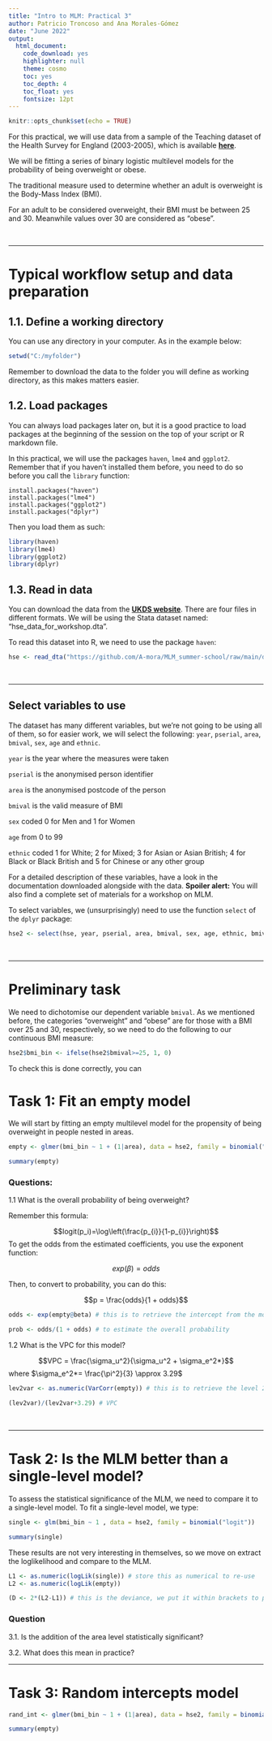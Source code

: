 ```yaml
---
title: "Intro to MLM: Practical 3"
author: Patricio Troncoso and Ana Morales-Gómez
date: "June 2022"
output: 
  html_document:
    code_download: yes
    highlighter: null
    theme: cosmo
    toc: yes
    toc_depth: 4
    toc_float: yes
    fontsize: 12pt
---
```


```r
knitr::opts_chunk$set(echo = TRUE)
```


For this practical, we will use data from a sample of the Teaching dataset of the Health Survey for England (2003-2005), which is
available [**here**](https://beta.ukdataservice.ac.uk/datacatalogue/studies/study?id=6765).

We will be fitting a series of binary logistic multilevel models for the probability of being overweight or obese.

The traditional measure used to determine whether an adult is overweight is the Body-Mass Index (BMI).

For an adult to be considered overweight, their BMI must be between 25 and 30. Meanwhile values over 30 are considered as "obese".

<br>

***

# Typical workflow setup and data preparation

## 1.1. Define a working directory

You can use any directory in your computer. As in the example below:

```r
setwd("C:/myfolder")
```

Remember to download the data to the folder you will define as working directory, as this makes matters easier.

## 1.2. Load packages

You can always load packages later on, but it is a good practice to load packages at the beginning of the session on the top of your script or R markdown file.

In this practical, we will use the packages `haven`, `lme4` and `ggplot2`. Remember that if you haven't installed them before, you need to do so before you call the `library` function:

```{}
install.packages("haven")
install.packages("lme4")
install.packages("ggplot2")
install.packages("dplyr")
```

Then you load them as such:

```r
library(haven)
library(lme4)
library(ggplot2)
library(dplyr)
```

## 1.3. Read in data 

You can download the data from  the [**UKDS website**](https://beta.ukdataservice.ac.uk/datacatalogue/studies/study?id=6765). There are four files in different formats. We will be using the Stata dataset named: "hse_data_for_workshop.dta".

To read this dataset into R, we need to use the package `haven`:


```r
hse <- read_dta("https://github.com/A-mora/MLM_summer-school/raw/main/data/hse_data_for_workshop.dta")
```

<br>

***

## Select variables to use

The dataset has many different variables, but we're not going to be using all of them, so for easier work, we will select the following: `year`, `pserial`, `area`, `bmival`, `sex`, `age` and `ethnic`.

`year` is the year where the measures were taken

`pserial` is the anonymised person identifier

`area` is the anonymised postcode of the person

`bmival` is the valid measure of BMI

`sex` coded 0 for Men and 1 for Women

`age` from 0 to 99

`ethnic` coded 1 for White; 
               2 for Mixed; 
               3 for Asian or Asian British; 
               4 for Black or Black British and 
               5 for Chinese or any other group

For a detailed description of these variables, have a look in the documentation downloaded alongside with the data. 
**Spoiler alert:** You will also find a complete set of materials for a workshop on MLM.

To select variables, we (unsurprisingly) need to use the function `select` of the `dplyr` package:

```r

hse2 <- select(hse, year, pserial, area, bmival, sex, age, ethnic, bmival) 

```

<br>

***
# Preliminary task

We need to dichotomise our dependent variable `bmival`. As we mentioned before, the categories "overweight" and "obese" are for those with a BMI over 25 and 30, respectively, so we need to do the following to our continuous BMI measure:

```r
hse2$bmi_bin <- ifelse(hse2$bmival>=25, 1, 0)
```

To check this is done correctly, you can 


# Task 1: Fit an empty model

We will start by fitting an empty multilevel model for the propensity of being overweight in people nested in areas.

```r
empty <- glmer(bmi_bin ~ 1 + (1|area), data = hse2, family = binomial("logit"))

summary(empty)
```

### Questions:

1.1 What is the overall probability of being overweight?

Remember this formula:

$$logit(p_i)=\log\left(\frac{p_{i}}{1-p_{i}}\right)$$
To get the odds from the estimated coefficients, you use the exponent function:

$$exp(\beta)=odds$$

Then, to convert to probability, you can do this:

$$p = \frac{odds}{1 + odds}$$
```r

odds <- exp(empty@beta) # this is to retrieve the intercept from the model

prob <- odds/(1 + odds) # to estimate the overall probability

```


1.2 What is the VPC for this model?

$$VPC = \frac{\sigma_u^2}{\sigma_u^2 + \sigma_e^2*}$$
where $\sigma_e^2*= \frac{\pi^2}{3} \approx 3.29$

```r
lev2var <- as.numeric(VarCorr(empty)) # this is to retrieve the level 2 variance from the model

(lev2var)/(lev2var+3.29) # VPC
```

<br>

***


# Task 2: Is the MLM better than a single-level model?

To assess the statistical significance of the MLM, we need to compare it to a single-level model. To fit a single-level model, we type:

```r

single <- glm(bmi_bin ~ 1 , data = hse2, family = binomial("logit"))

summary(single)

```

These results are not very interesting in themselves, so we move on extract the loglikelihood and compare to the MLM.

```r

L1 <- as.numeric(logLik(single)) # store this as numerical to re-use
L2 <- as.numeric(logLik(empty))

(D <- 2*(L2-L1)) # this is the deviance, we put it within brackets to print it immediately

```

### Question

3.1. Is the addition of the area level statistically significant?

3.2. What does this mean in practice?

***

# Task 3: Random intercepts model

```r
rand_int <- glmer(bmi_bin ~ 1 + (1|area), data = hse2, family = binomial("logit"))

summary(empty)
```
